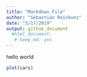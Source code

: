 ```yaml
---
title: "Markdown_File"
author: "Sebastian Reinkunz"
date: "5/17/2019"
output: github_document
  #html_document: 
   # keep_md: yes
---
```

hello world

```r
plot(cars)
```

